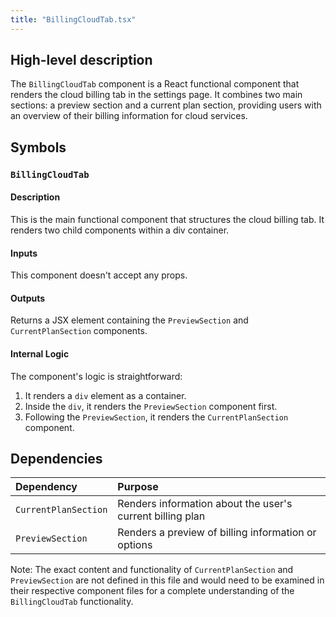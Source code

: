 ```yaml
---
title: "BillingCloudTab.tsx"
---
```


## High-level description
The `BillingCloudTab` component is a React functional component that renders the cloud billing tab in the settings page. It combines two main sections: a preview section and a current plan section, providing users with an overview of their billing information for cloud services.

## Symbols

### `BillingCloudTab`
#### Description
This is the main functional component that structures the cloud billing tab. It renders two child components within a div container.

#### Inputs
This component doesn't accept any props.

#### Outputs
Returns a JSX element containing the `PreviewSection` and `CurrentPlanSection` components.

#### Internal Logic
The component's logic is straightforward:
1. It renders a `div` element as a container.
2. Inside the `div`, it renders the `PreviewSection` component first.
3. Following the `PreviewSection`, it renders the `CurrentPlanSection` component.

## Dependencies
| Dependency | Purpose |
|:-----------|:--------|
| `CurrentPlanSection` | Renders information about the user's current billing plan |
| `PreviewSection` | Renders a preview of billing information or options |

Note: The exact content and functionality of `CurrentPlanSection` and `PreviewSection` are not defined in this file and would need to be examined in their respective component files for a complete understanding of the `BillingCloudTab` functionality.